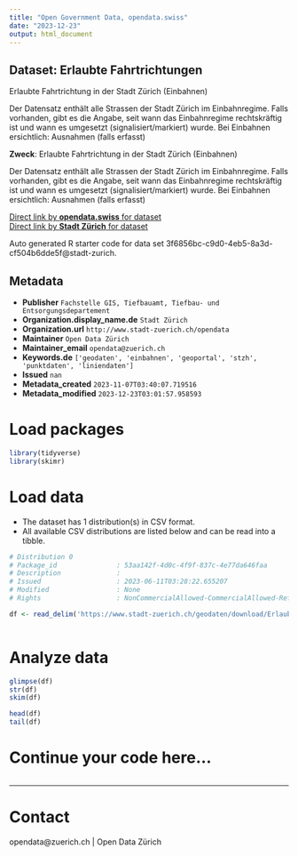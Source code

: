```yaml
---
title: "Open Government Data, opendata.swiss"
date: "2023-12-23"
output: html_document
---
```


## Dataset: Erlaubte Fahrtrichtungen

Erlaubte Fahrtrichtung in der Stadt Zürich (Einbahnen)

Der Datensatz enthält alle Strassen der Stadt Zürich im Einbahnregime. Falls vorhanden, gibt es die Angabe, seit wann das Einbahnregime rechtskräftig ist und wann es umgesetzt (signalisiert/markiert) wurde.
Bei Einbahnen ersichtlich: Ausnahmen (falls erfasst)

**Zweck**: Erlaubte Fahrtrichtung in der Stadt Zürich (Einbahnen)

Der Datensatz enthält alle Strassen der Stadt Zürich im Einbahnregime. Falls vorhanden, gibt es die Angabe, seit wann das Einbahnregime rechtskräftig ist und wann es umgesetzt (signalisiert/markiert) wurde.
Bei Einbahnen ersichtlich: Ausnahmen (falls erfasst)

[Direct link by **opendata.swiss** for dataset](https://opendata.swiss/de/dataset/erlaubte-fahrtrichtungen)<br>
[Direct link by **Stadt Zürich** for dataset](https://data.stadt-zuerich.ch/dataset/geo_erlaubte_fahrtrichtungen)

Auto generated R starter code for data set 3f6856bc-c9d0-4eb5-8a3d-cf504b6dde5f@stadt-zurich.

## Metadata

- **Publisher** `Fachstelle GIS, Tiefbauamt, Tiefbau- und Entsorgungsdepartement`
- **Organization.display_name.de** `Stadt Zürich`
- **Organization.url** `http://www.stadt-zuerich.ch/opendata`
- **Maintainer** `Open Data Zürich`
- **Maintainer_email** `opendata@zuerich.ch`
- **Keywords.de** `['geodaten', 'einbahnen', 'geoportal', 'stzh', 'punktdaten', 'liniendaten']`
- **Issued** `nan`
- **Metadata_created** `2023-11-07T03:40:07.719516`
- **Metadata_modified** `2023-12-23T03:01:57.958593`


# Load packages

```r

library(tidyverse)
library(skimr)

```

# Load data

-   The dataset has 1 distribution(s) in CSV format.
-   All available CSV distributions are listed below and can be read into a tibble.

```r

# Distribution 0
# Package_id               : 53aa142f-4d0c-4f9f-837c-4e77da646faa
# Description              : 
# Issued                   : 2023-06-11T03:28:22.655207
# Modified                 : None
# Rights                   : NonCommercialAllowed-CommercialAllowed-ReferenceNotRequired

df <- read_delim('https://www.stadt-zuerich.ch/geodaten/download/Erlaubte_Fahrtrichtungen?format=10008')



```

# Analyze data

```r

glimpse(df)
str(df)
skim(df)

head(df)
tail(df)

```

# Continue your code here...

```r

```

------------------------------------------------------------------------

# Contact

opendata@zuerich.ch | Open Data Zürich
